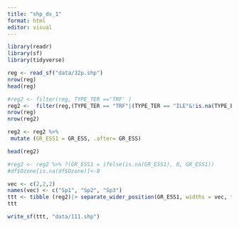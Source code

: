 ```yaml
---
title: "shp_ds_1"
format: html
editor: visual
---
```


```r
library(readr)
library(sf)
library(tidyverse)
```

```r
reg <- read_sf("data/32p.shp")
nrow(reg)
head(reg)
```

```r
#reg2 <- filter(reg, TYPE_TER =='TRF' )
reg2 <-  filter(reg,(TYPE_TER == "TRF"|(TYPE_TER == "ILE"&!is.na(TYPE_ECO))))
nrow(reg)
nrow(reg2)

```

```r
reg2 <- reg2 %>%
 mutate (GR_ESS1 = GR_ESS, .after= GR_ESS)
```

```r
head(reg2)
```

```r
#reg2 <- reg2 %>% ?(GR_ESS1 = ifelse(is.na(GR_ESS1), 0, GR_ESS1))
#df$Ozone[is.na(df$Ozone)]<-0
```

```r
vec <- c(2,2,2)
names(vec) <- c("Sp1", "Sp2", "Sp3")
ttt <- tibble (reg2)|> separate_wider_position(GR_ESS1, widths = vec, too_few = 'align_start')
ttt
```

```r

write_sf(ttt, "data/111.shp")
```
